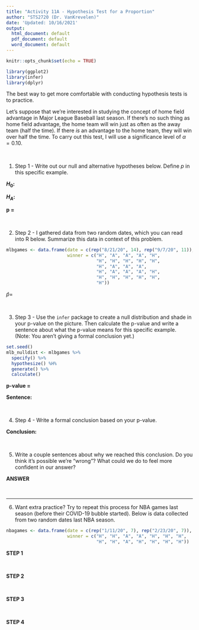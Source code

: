 ```yaml
---
title: "Activity 11A - Hypothesis Test for a Proportion"
author: "STS2720 (Dr. VanKrevelen)"
date: 'Updated: 10/16/2021'
output:
  html_document: default
  pdf_document: default
  word_document: default
---
```


```r
knitr::opts_chunk$set(echo = TRUE)
```

```r
library(ggplot2)
library(infer)
library(dplyr)
```

The best way to get more comfortable with conducting hypothesis tests is to practice. 

Let's suppose that we're interested in studying the concept of home field advantage in Major League Baseball last season. If there's no such thing as home field advantage, the home team will win just as often as the away team (half the time). If there *is* an advantage to the home team, they will win over half the time. To carry out this test, I will use a significance level of $\alpha = 0.10$.

<br>

1. Step 1 - Write out our null and alternative hypotheses below. Define $p$ in this specific example.

**$H_0:$**

**$H_A:$**

**p = **

<br>


2. Step 2 - I gathered data from two random dates, which you can read into R below. Summarize this data in context of this problem.

```r
mlbgames <- data.frame(date = c(rep("8/21/20", 14), rep("9/7/20", 11)),
                       winner = c("H", "A", "A", "A", "H",
                                  "H", "H", "H", "H", "H",
                                  "H", "A", "A", "A",
                                  "H", "A", "A", "A", "H",
                                  "H", "H", "H", "H", "H",
                                  "H"))
```

$\hat{p} =$

<br>


3. Step 3 - Use the `infer` package to create a null distribution and shade in your p-value on the picture. Then calculate the p-value and write a sentence about what the p-value means for this specific example. (Note: You aren't giving a formal conclusion yet.)

```r
set.seed()
mlb_nulldist <- mlbgames %>%
  specify() %>%
  hypothesize() %H%
  generate() %>%
  calculate()
```

**p-value = **

**Sentence: **

<br>


4. Step 4 - Write a formal conclusion based on your p-value.

**Conclusion: **

<br>


5. Write a couple sentences about why we reached this conclusion. Do you think it's possible we're "wrong"? What could we do to feel more confident in our answer?

**ANSWER**

<br>

---

6. Want extra practice? Try to repeat this process for NBA games last season (before their COVID-19 bubble started). Below is data collected from two random dates last NBA season.

```r
nbagames <- data.frame(date = c(rep("1/11/20", 7), rep("2/23/20", 7)),
                       winner = c("H", "H", "A", "A", "H", "H", "H",
                                  "H", "H", "A", "H", "H", "H", "H"))
```

**STEP 1**

<br>


**STEP 2**

<br>


**STEP 3**

<br>


**STEP 4**

